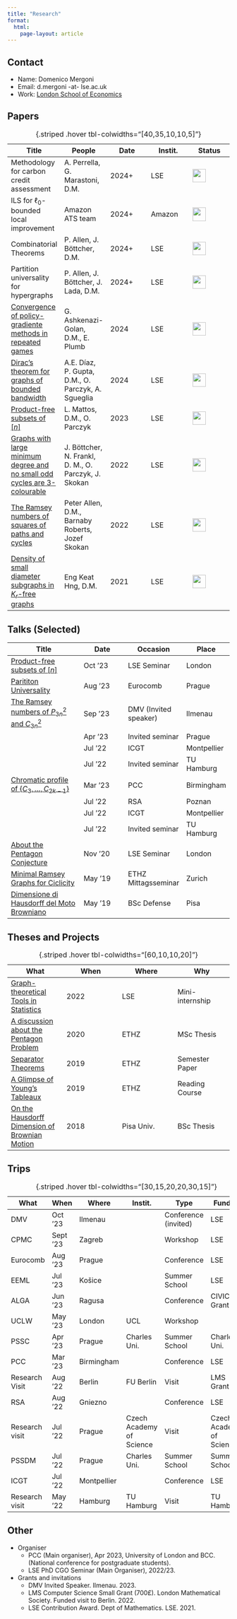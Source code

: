 ```yaml
---
title: "Research"
format: 
  html:
    page-layout: article
---
```


:::: column-margin
::: callout-note
## Contact

-   Name: Domenico Mergoni
-   Email: d.mergoni -at- lse.ac.uk
-   Work: [London School of Economics](https://www.lse.ac.uk/mathematics)
:::
::::

::: panel-tabset
## Papers

| Title | People | Date | Instit. | Status |
|---------------|---------------|---------------|---------------|---------------|
| Methodology for carbon credit assessment | A. Perrella, G. Marastoni, D.M. | 2024+ | LSE | ![](../images/50.png){width="0.8cm"} |
| ILS for $\ell_0$-bounded local improvement | Amazon ATS team | 2024+ | Amazon | ![](../images/50.png){width="0.8cm"} |
| Combinatorial Theorems | P. Allen, J. Böttcher, D.M. | 2024+ | LSE | ![](../images/50.png){width="0.8cm"} |
| Partition universality for hypergraphs | P. Allen, J. Böttcher, J. Lada, D.M. | 2024+ | LSE | ![](../images/50.png){width="0.8cm"} |
| [Convergence of policy-gradiente methods in repeated games](https://arxiv.org/pdf/2411.12725) | G. Ashkenazi-Golan, D.M., E. Plumb | 2024 | LSE | ![](../images/100.png){width="0.8cm"} |
| [Dirac's theorem for graphs of bounded bandwidth](https://arxiv.org/abs/2407.05889) | A.E. Díaz, P. Gupta, D.M., O. Parczyk, A. Sgueglia | 2024 | LSE | ![](../images/100.png){width="0.8cm"} |
| [Product-free subsets of $[n]$](https://arxiv.org/abs/2311.18796) | L. Mattos, D.M., O. Parczyk | 2023 | LSE | ![](../images/100.png){width="0.8cm"} |
| [Graphs with large minimum degree and no small odd cycles are 3-colourable](https://arxiv.org/abs/2302.01875) | J. Böttcher, N. Frankl, D. M., O. Parczyk, J. Skokan | 2022 | LSE | ![](../images/100.png){width="0.8cm"} |
| [The Ramsey numbers of squares of paths and cycles](https://www.combinatorics.org/ojs/index.php/eljc/article/view/v31i2p11) | Peter Allen, D.M., Barnaby Roberts, Jozef Skokan | 2022 | LSE | ![](../images/100.png){width="0.8cm"} |
| [Density of small diameter subgraphs in $K_r$-free graphs](https://arxiv.org/abs/2207.14297) | Eng Keat Hng, D.M. | 2021 | LSE | ![](../images/100.png){width="0.8cm"} |

: {.striped .hover tbl-colwidths="\[40,35,10,10,5\]"}

```{=html}
<!--| Maker Breaker Games in the square lattice                                                                     | F. Illingworth, D.M., A. Pokrovskiy                  | 2023-   | LSE     | ![](../images/50.png){width="0.8cm"}  

| Density of small diameter subgraphs in $K_r$-free graphs (II)                                                                                     | D.M.                                                 | 2023-   | LSE     | ![](../images/0.png){width="0.8cm"}   |

|-->
```

## Talks (Selected)

| Title | Date | Occasion | Place |
|-------------------------|----------------|----------------|----------------|
| [Product-free subsets of $[n]$](https://arxiv.org/abs/2311.18796) | Oct '23 | LSE Seminar | London |
| [Parititon Universality](../Documents_files/Presentations/Partit_uni.pdf) | Aug '23 | Eurocomb | Prague |
| [The Ramsey numbers of $P_{3n}^2$ and $C_{3n}^2$](../Documents_files/Presentations/Ram_num.pdf) | Sep '23 | DMV (Invited speaker) | Ilmenau |
|  | Apr '23 | Invited seminar | Prague |
|  | Jul '22 | ICGT | Montpellier |
|  | Jul '22 | Invited seminar | TU Hamburg |
| [Chromatic profile of $\{C_3,\dots{},C_{2k-1}\}$](../Documents_files/Presentations/3_chrom.pdf) | Mar '23 | PCC | Birmingham |
|  | Jul '22 | RSA | Poznan |
|  | Jul '22 | ICGT | Montpellier |
|  | Jul '22 | Invited seminar | TU Hamburg |
| [About the Pentagon Conjecture](../Documents_files/Theses/MSc_pres.pdf) | Nov '20 | LSE Seminar | London |
| [Minimal Ramsey Graphs for Ciclicity](../Documents_files/Presentations/Min_cicl.pdf) | May '19 | ETHZ Mittagsseminar | Zurich |
| [Dimensione di Hausdorff del Moto Browniano](../Documents_files/Theses/BSc_Thesis.compr.pdf) | May '19 | BSc Defense | Pisa |

```{=html}
<!--
[About the Pentagon Conjecture](../Documents_files/Theses/MSc_pres.pdf) 
[Dimensione di Hausdorff del Moto Browniano](../Documents_files/Theses/BSc_Thesis.compr.pdf)

| Title                                                                              | Date    | Occasion            | Place                |
|------------------|------------------|------------------|------------------|
| [The Ramsey numbers of $P_{3n}^2$ and $C_{3n}^2$](../Documents_files/Presentations/Ram_num.pdf)              | Sep '23 | DMV (Invited)       | Ilmenau              |
| Partition universality                                                                                                                         | Aug '23 | Eurocomb       | Prague              |
|  The Ramsey numbers of $P_{3n}^2$ and $C_{3n}^2$                                                                                               | Apr '23 | Invited seminar     | Charles Univ. Prague |
| [Chromatic profile of $\{C_3,\dots{},C_{2k-1}\}$](../Documents_files/Presentations/3_chrom.pdf)                                  | Mar '23 | PCC                 | Birmingham           |
|  The Ramsey numbers of $P_{3n}^2$ and $C_{3n}^2$                                                                                              | Jul '22 | ICGT                | Montpellier          |
|  Chromatic profile of $\{C_3,\dots{},C_{2k-1}\}$                                                                                              | Jul '22 | RSA                 | Poznan               |
| The Ramsey numbers of $P_{3n}^2$ and $C_{3n}^2$                                                                                                 | Jun '22 | Invited seminar     | TU Hamburg           |
| [About the Pentagon Conjecture](../Documents_files/Theses/MSc_pres.pdf)                                                           | Nov '20 | LSE Seminar         | London               |
| [Minimal Ramsey Graphs for Ciclicity](../Documents_files/Presentations/Min_cicl.pdf) | May '19 | ETHZ Mittagsseminar | Zurich               |
| [Studio della dimensione di Hausdorff del Moto Browniano](../Documents_files/Theses/BSc_Thesis.compr.pdf)                                | Jul '18 | BSc defense         | Pisa                 |

: {.striped .hover tbl-colwidths="\[50,30,20\]"}
-->
```

## Theses and Projects

| What | When | Where | Why |
|------------------|------------------|------------------|------------------|
| [Graph-theoretical Tools in Statistics](../Documents_files/Presentations/) | 2022 | LSE | Mini-internship |
| [A discussion about the Pentagon Problem](../Documents_files/Theses/MSc_Thesis.pdf) | 2020 | ETHZ | MSc Thesis |
| [Separator Theorems](../Documents_files/Presentations/Semester_Paper_Separator_Theorems.pdf) | 2019 | ETHZ | Semester Paper |
| [A Glimpse of Young's Tableaux](../Documents_files/Presentations/Reading_course_Young_Tableaux.pdf) | 2019 | ETHZ | Reading Course |
| [On the Hausdorff Dimension of Brownian Motion](../Documents_files/Theses/BSc_Thesis.compressed.pdf) | 2018 | Pisa Univ. | BSc Thesis |

: {.striped .hover tbl-colwidths="\[60,10,10,20\]"}

## Trips

| What | When | Where | Instit. | Type | Funded |
|------------|------------|------------|------------|------------|------------|
| DMV | Oct '23 | Ilmenau |  | Conference (invited) | LSE |
| CPMC | Sept '23 | Zagreb |  | Workshop | LSE |
| Eurocomb | Aug '23 | Prague |  | Conference | LSE |
| EEML | Jul '23 | Košice |  | Summer School | LSE |
| ALGA | Jun '23 | Ragusa |  | Conference | CIVICA Grant |
| UCLW | May '23 | London | UCL | Workshop |  |
| PSSC | Apr '23 | Prague | Charles Uni. | Summer School | Charles Uni. |
| PCC | Mar '23 | Birmingham |  | Conference | LSE |
| Research Visit | Aug '22 | Berlin | FU Berlin | Visit | LMS Grant |
| RSA | Aug '22 | Gniezno |  | Conference | LSE |
| Research visit | Jul '22 | Prague | Czech Academy of Science | Visit | Czech Academy of Science |
| PSSDM | Jul '22 | Prague | Charles Uni. | Summer School | Summer School |
| ICGT | Jul '22 | Montpellier |  | Conference | LSE |
| Research visit | May '22 | Hamburg | TU Hamburg | Visit | TU Hamburg |

: {.striped .hover tbl-colwidths="\[30,15,20,20,30,15\]"}

## Other

-   Organiser
    -   PCC (Main organiser), Apr 2023, University of London and BCC. (National conference for postgraduate students).
    -   LSE PhD CGO Seminar (Main Organiser), 2022/23.
-   Grants and invitations
    -   DMV Invited Speaker. Ilmenau. 2023.
    -   LMS Computer Science Small Grant (700£). London Mathematical Society. Funded visit to Berlin. 2022.
    -   LSE Contribution Award. Dept of Mathematics. LSE. 2021.
:::
